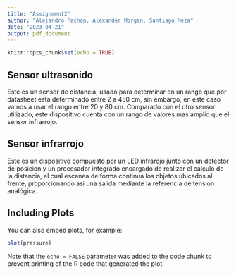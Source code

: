 ```yaml
---
title: "Assignment2"
author: "Alejandro Pachón, Alexander Morgan, Santiago Meza"
date: "2023-04-21"
output: pdf_document
---
```


```r
knitr::opts_chunk$set(echo = TRUE)
```

## Sensor ultrasonido 

Este es un sensor de distancia, usado para determinar en un rango que por datasheet esta determinado entre 2 a 450 cm, sin embargo, en este caso vamos a usar el rango entre 20 y 80 cm. Comparado con el otro sensor utilizado, este dispositivo cuenta con un rango de valores mas amplio que el sensor infrarrojo.

## Sensor infrarrojo

Este es un dispositivo compuesto por un LED infrarojo junto con un detector de posicion y un procesador integrado encargado de realizar el calculo de la distancia, el cual escanea de forma continua los objetos ubicados al frente, proporcionando asi una salida mediante la referencia de tensión analógica. 

## Including Plots

You can also embed plots, for example:

```r
plot(pressure)
```

Note that the `echo = FALSE` parameter was added to the code chunk to prevent printing of the R code that generated the plot.
